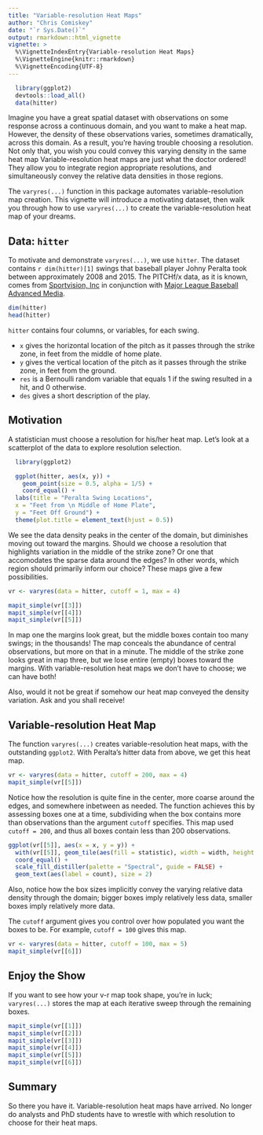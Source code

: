 ```yaml
---
title: "Variable-resolution Heat Maps"
author: "Chris Comiskey"
date: "`r Sys.Date()`"
output: rmarkdown::html_vignette
vignette: >
  %\VignetteIndexEntry{Variable-resolution Heat Maps}
  %\VignetteEngine{knitr::rmarkdown}
  %\VignetteEncoding{UTF-8}
---
```


```r
  library(ggplot2)
  devtools::load_all()
  data(hitter)
```

Imagine you have a great spatial dataset with observations on some response across a continuous domain, and you want to make a heat map. However, the density of these observations varies, sometimes dramatically, across this domain. As a result, you're having trouble choosing a resolution. Not only that, you wish you could convey this varying density in the same heat map Variable-resolution heat maps are just what the doctor ordered! They allow you to integrate region appropriate resolutions, and simultaneously convey the relative data densities in those regions. 

The `varyres(...)` function in this package automates variable-resolution map creation. This vignette will introduce a motivating dataset, then walk you through how to use `varyres(...)` to create the variable-resolution heat map of your dreams.

## Data: `hitter`

To motivate and demonstrate `varyres(...)`, we use `hitter`. The dataset contains `r dim(hitter)[1]` swings that baseball player Johny Peralta took between approximately 2008 and 2015. The PITCHf/x data, as it is known, comes from [Sportvision, Inc](http://www.sportvision.com/) in conjunction with [Major League Baseball Advanced Media](http://www.mlbam.com/).

```r
dim(hitter)
head(hitter)
```

`hitter` contains four columns, or variables, for each swing.

* `x` gives the horizontal location of the pitch as it passes through the strike zone, in feet from the middle of home plate.
* `y` gives the vertical location of the pitch as it passes through the strike zone, in feet from the ground.
* `res` is a Bernoulli random variable that equals 1 if the swing resulted in a hit, and 0 otherwise.
* `des` gives a short description of the play.

## Motivation

A statistician must choose a resolution for his/her heat map. Let's look at a scatterplot of the data to explore resolution selection.

```r
  library(ggplot2)

  ggplot(hitter, aes(x, y)) +
    geom_point(size = 0.5, alpha = 1/5) +
    coord_equal() +
  labs(title = "Peralta Swing Locations",
  x = "Feet from \n Middle of Home Plate",
  y = "Feet Off Ground") +
  theme(plot.title = element_text(hjust = 0.5))
```

We see the data density peaks in the center of the domain, but diminishes moving out toward the margins. Should we choose a resolution that highlights variation in the middle of the strike zone? Or one that accomodates the sparse data around the edges? In other words, which region should primarily inform our choice? These maps give a few possibilities.

```r
vr <- varyres(data = hitter, cutoff = 1, max = 4)

mapit_simple(vr[[3]])
mapit_simple(vr[[4]])
mapit_simple(vr[[5]])
```

In map one the margins look great, but the middle boxes contain too many swings; in the thousands! The map conceals the abundance of central observations, but more on that in a minute. The middle of the strike zone looks great in map three, but we lose entire (empty) boxes toward the margins. With variable-resolution heat maps we don't have to choose; we can have both!

Also, would it not be great if somehow our heat map conveyed the density variation. Ask and you shall receive!

## Variable-resolution Heat Map

The function `varyres(...)` creates variable-resolution heat maps, with the outstanding `ggplot2`. With Peralta's hitter data from above, we get this heat map.
```r
vr <- varyres(data = hitter, cutoff = 200, max = 4)
mapit_simple(vr[[5]])
```

Notice how the resolution is quite fine in the center, more coarse around the edges, and somewhere inbetween as needed. The function achieves this by assessing boxes one at a time, subdividing when the box contains more than observations than the argument `cutoff` specifies. This map used `cutoff = 200`, and thus all boxes contain less than 200 observations.

```r
ggplot(vr[[5]], aes(x = x, y = y)) +
  with(vr[[5]], geom_tile(aes(fill = statistic), width = width, height = height)) +
  coord_equal() +
  scale_fill_distiller(palette = "Spectral", guide = FALSE) +
  geom_text(aes(label = count), size = 2)
```

Also, notice how the box sizes implicitly convey the varying relative data density through the domain; bigger boxes imply relatively less data, smaller boxes imply relatively more data.

The `cutoff` argument gives you control over how populated you want the boxes to be. For example, `cutoff = 100` gives this map.

```r
vr <- varyres(data = hitter, cutoff = 100, max = 5)
mapit_simple(vr[[6]])
```

## Enjoy the Show

If you want to see how your v-r map took shape, you're in luck; `varyres(...)` stores the map at each iterative sweep through the remaining boxes.

```r
mapit_simple(vr[[1]])
mapit_simple(vr[[2]])
mapit_simple(vr[[3]])
mapit_simple(vr[[4]])
mapit_simple(vr[[5]])
mapit_simple(vr[[6]])
```

## Summary

So there you have it. Variable-resolution heat maps have arrived. No longer do analysts and PhD students have to wrestle with which resolution to choose for their heat maps.
